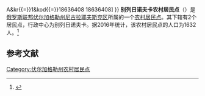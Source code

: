 {{Infobox Settlement
| official_name = 别列日诺夫卡农村居民点
| native_name = Бережновское сельское поселение
| settlement_type = [[农村居民点|农村居民点]]
| subdivision_type = [[国家|国家]]
| subdivision_type1 = [[州_(俄罗斯)|州]]
| subdivision_type2 = [[区_(苏联)|区]]
| subdivision_name = {{RUS}}
| subdivision_name1 = [[伏尔加格勒州|伏尔加格勒州]]
| subdivision_name2 = [[尼古拉耶夫斯克区|尼古拉耶夫斯克区]]
| seat_type = 行政中心
| seat = 别列日诺夫卡
| population_as_of=2016
| population_footnotes = <ref name=stat />
| population_total = 1632
| coordinates_display = inline,title
| latd = 50 | latm = 15 | lats = 24 | latNS = N
| longd = 45 | longm = 53 | longs = 58 | longEW = E
| timezone = [[莫斯科时间|MSK]]
| utc_offset = +3
| blank_name = [[俄罗斯市政土地区划代码|OKTMO编码]]
| blank_info = [http://classif.spb.ru/classificators/view/tma.php?st{{=}}A&kr{{=}}1&kod{{=}}18636408 18636408]
}}
'''别列日诺夫卡农村居民点'''（{{lang-ru|Бережновское сельское поселение}}）是[[俄罗斯联邦|俄罗斯联邦]][[伏尔加格勒州|伏尔加格勒州]][[尼古拉耶夫斯克区|尼古拉耶夫斯克区]]所属的一个[[农村居民点|农村居民点]]。其下辖有2个居民点，行政中心为别列日诺夫卡。据2016年统计，该农村居民点的人口为1632人。<ref name=stat>{{cite web | url = http://www.gks.ru/free_doc/doc_2016/bul_dr/mun_obr2016.rar | title = Численность населения Российской Федерации по муниципальным образованиям на 1 января 2016 года | language = ru | accessdate = 2016-12-18 | archive-date = 2019-05-13 | archive-url = https://web.archive.org/web/20190513150350/http://www.gks.ru/free_doc/doc_2016/bul_dr/mun_obr2016.rar | dead-url = no }}</ref>

== 参考文献 ==
{{reflist}}

{{Russia-stub}}

[[Category:伏尔加格勒州农村居民点|Category:伏尔加格勒州农村居民点]]
